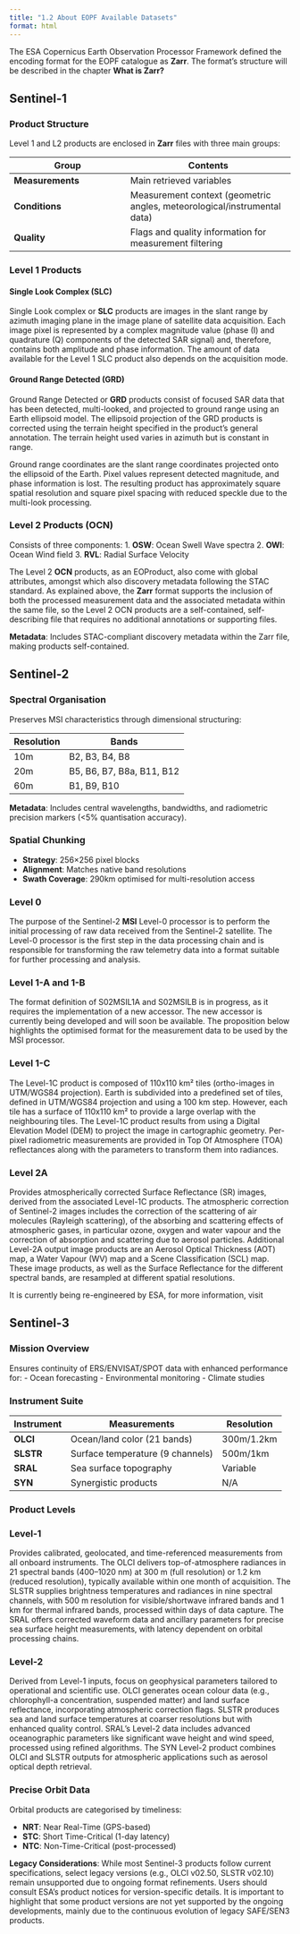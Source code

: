 ```yaml
---
title: "1.2 About EOPF Available Datasets"
format: html
---
```


The ESA Copernicus Earth Observation Processor Framework defined the encoding format for the EOPF catalogue as **Zarr**. The format's structure will be described in the chapter **What is Zarr?**

## Sentinel-1

### Product Structure
Level 1 and L2 products are enclosed in **Zarr** files with three main groups:

| Group | Contents |
|-------|----------|
| **Measurements** | Main retrieved variables |
| **Conditions** | Measurement context (geometric angles, meteorological/instrumental data) |
| **Quality** | Flags and quality information for measurement filtering |

### Level 1 Products

#### Single Look Complex (SLC)
Single Look complex or **SLC** products are images in the slant range by azimuth imaging plane in the image plane of satellite data acquisition. Each image pixel is represented by a complex magnitude value (phase (I) and quadrature (Q) components of the detected SAR signal) and, therefore, contains both amplitude and phase information. The amount of data available for the Level 1 SLC product also depends on the acquisition mode.

#### Ground Range Detected (GRD)

Ground Range Detected or **GRD** products consist of focused SAR data that has been detected, multi-looked, and projected to ground range using an Earth ellipsoid model. The ellipsoid projection of the GRD products is corrected using the terrain height specified in the product's general annotation. The terrain height used varies in azimuth but is constant in range.

Ground range coordinates are the slant range coordinates projected onto the ellipsoid of the Earth. Pixel values represent detected magnitude, and phase information is lost. The resulting product has approximately square spatial resolution and square pixel spacing with reduced speckle due to the multi-look processing.

### Level 2 Products (OCN)
Consists of three components:
1. **OSW**: Ocean Swell Wave spectra
2. **OWI**: Ocean Wind field
3. **RVL**: Radial Surface Velocity

The Level 2 **OCN** products, as an EOProduct, also come with global attributes, amongst which also discovery metadata following the STAC standard. As explained above, the **Zarr** format supports the inclusion of both the processed measurement data and the associated metadata within the same file, so the Level 2 OCN products are a self-contained, self-describing file that requires no additional annotations or supporting files.

**Metadata**: Includes STAC-compliant discovery metadata within the Zarr file, making products self-contained.

## Sentinel-2

### Spectral Organisation
Preserves MSI characteristics through dimensional structuring:

| Resolution | Bands |
|------------|-------|
| 10m | B2, B3, B4, B8 |
| 20m | B5, B6, B7, B8a, B11, B12 |
| 60m | B1, B9, B10 |

**Metadata**: Includes central wavelengths, bandwidths, and radiometric precision markers (<5% quantisation accuracy).

### Spatial Chunking
- **Strategy**: 256×256 pixel blocks
- **Alignment**: Matches native band resolutions
- **Swath Coverage**: 290km optimised for multi-resolution access

### Level 0

The purpose of the Sentinel-2 **MSI** Level-0 processor is to perform the initial processing of raw data received from the Sentinel-2 satellite. The Level-0 processor is the first step in the data processing chain and is responsible for transforming the raw telemetry data into a format suitable for further processing and analysis.

### Level 1-A and 1-B

The format definition of S02MSIL1A and S02MSILB is in progress, as it requires the implementation of a new accessor. The new accessor is currently being developed and will soon be available.
The proposition below highlights the optimised format for the measurement data to be used by the MSI processor.

### Level 1-C

The Level-1C product is composed of 110x110 km² tiles (ortho-images in UTM/WGS84 projection). Earth is subdivided into a predefined set of tiles, defined in UTM/WGS84 projection and using a 100 km step. However, each tile has a surface of 110x110 km² to provide a large overlap with the neighbouring tiles. The Level-1C product results from using a Digital Elevation Model (DEM) to project the image in cartographic geometry. Per-pixel radiometric measurements are provided in Top Of Atmosphere (TOA) reflectances along with the parameters to transform them into radiances.

### Level 2A

Provides atmospherically corrected Surface Reflectance (SR) images, derived from the associated Level-1C products. The atmospheric correction of Sentinel-2 images includes the correction of the scattering of air molecules (Rayleigh scattering), of the absorbing and scattering effects of atmospheric gases, in particular ozone, oxygen and water vapour and the correction of absorption and scattering due to aerosol particles. Additional Level-2A output image products are an Aerosol Optical Thickness (AOT) map, a Water Vapour (WV) map and a Scene Classification (SCL) map. These image products, as well as the Surface Reflectance for the different spectral bands, are resampled at different spatial resolutions.


::: {.callout-note}
It is currently being re-engineered by ESA, for more information, visit 
:::

## Sentinel-3

### Mission Overview
Ensures continuity of ERS/ENVISAT/SPOT data with enhanced performance for:
- Ocean forecasting
- Environmental monitoring
- Climate studies

### Instrument Suite

| Instrument | Measurements | Resolution |
|------------|--------------|------------|
| **OLCI** | Ocean/land color (21 bands) | 300m/1.2km |
| **SLSTR** | Surface temperature (9 channels) | 500m/1km |
| **SRAL** | Sea surface topography | Variable |
| **SYN** | Synergistic products | N/A |

### Product Levels

### Level-1

Provides calibrated, geolocated, and time-referenced measurements from all onboard instruments. 
The OLCI delivers top-of-atmosphere radiances in 21 spectral bands (400–1020 nm) at 300 m (full resolution) or 1.2 km (reduced resolution), typically available within one month of acquisition. 
The SLSTR supplies brightness temperatures and radiances in nine spectral channels, with 500 m resolution for visible/shortwave infrared bands and 1 km for thermal infrared bands, processed within days of data capture. 
The SRAL offers corrected waveform data and ancillary parameters for precise sea surface height measurements, with latency dependent on orbital processing chains.

### Level-2 

Derived from Level-1 inputs, focus on geophysical parameters tailored to operational and scientific use. 
OLCI generates ocean colour data (e.g., chlorophyll-a concentration, suspended matter) and land surface reflectance, incorporating atmospheric correction flags. 
SLSTR produces sea and land surface temperatures at coarser resolutions but with enhanced quality control. 
SRAL's Level-2 data includes advanced oceanographic parameters like significant wave height and wind speed, processed using refined algorithms. 
The SYN Level-2 product combines OLCI and SLSTR outputs for atmospheric applications such as aerosol optical depth retrieval.

### Precise Orbit Data

Orbital products are categorised by timeliness:

- **NRT**: Near Real-Time (GPS-based)
- **STC**: Short Time-Critical (1-day latency)
- **NTC**: Non-Time-Critical (post-processed)

::: {.callout-important}
**Legacy Considerations**: While most Sentinel-3 products follow current specifications, select legacy versions (e.g., OLCI v02.50, SLSTR v02.10) remain unsupported due to ongoing format refinements. Users should consult ESA's product notices for version-specific details.
It is important to highlight that some product versions are not yet supported by the ongoing developments, mainly due to the continuous evolution of legacy SAFE/SEN3 products.
:::